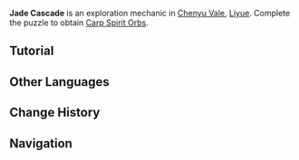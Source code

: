 {{Terminology Infobox
|image        = Jade Cascade.png
|type         = Exploration
|subregion    = Chenyu Vale
|region       = Liyue
}}
'''Jade Cascade''' is an exploration mechanic in [[Chenyu Vale]], [[Liyue]]. Complete the puzzle to obtain [[Carp Spirit Orb]]s.

==Tutorial==
{{Tutorial|Jade Cascade}}
<!--
==Gallery==
<gallery>

</gallery>
-->
==Other Languages==
{{Other Languages
|en      = Jade Cascade
|zhs     = 锦玉悬瀑
|zhs_rm  = 
|zht     = 錦玉懸瀑
|zht_rm  = 
|zh_tl   = 
|ja      = 錦玉の滝
|ja_rm   = Kingyoku no Taki{{Assumed}}
|ja_tl   = 
|ko      = 금옥 폭포
|ko_rm   = 
|ko_tl   = 
|es      = Manantial jadeado
|es_tl   = Jade Spring
|fr      = Cascade de jade
|fr_tl   = Jade Cascade
|ru      = Нефритовый водопад
|ru_tl   = Jade Waterfall
|th      = น้ำตกผ้าหยก
|th_rm   = 
|th_tl   = 
|vi      = Thác Cẩm Ngọc
|vi_tl   = 
|de      = Jade-Kaskade
|de_tl   = Jade Cascade
|id      = Air Terjun Giok
|id_tl   = Jade Waterfall
|pt      = Cascata de Jade
|pt_tl   = 
|tr      = Yeşim Çağlayanı
|tr_tl   = 
|it      = Cascata di giada
|it_tl   = 
}}

==Change History==
{{Change History|4.4}}

==Navigation==
{{Exploration Navbox|Liyue}}